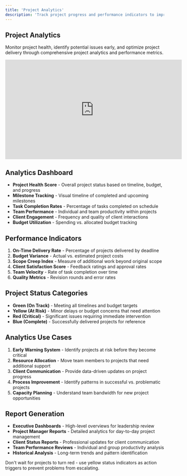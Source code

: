 ```yaml
---
title: 'Project Analytics'
description: 'Track project progress and performance indicators to improve delivery and client satisfaction'
---
```


## Project Analytics

Monitor project health, identify potential issues early, and optimize project delivery through comprehensive project analytics and performance metrics.

<iframe
  width="560"
  height="315"
  src="https://www.youtube.com/embed/YOUR_VIDEO_ID"
  title="Project Analytics in Queue"
  frameborder="0"
  allow="accelerometer; autoplay; clipboard-write; encrypted-media; gyroscope; picture-in-picture"
  allowfullscreen
></iframe>

## Analytics Dashboard

- **Project Health Score** - Overall project status based on timeline, budget, and progress
- **Milestone Tracking** - Visual timeline of completed and upcoming milestones
- **Task Completion Rates** - Percentage of tasks completed on schedule
- **Team Performance** - Individual and team productivity within projects
- **Client Engagement** - Frequency and quality of client interactions
- **Budget Utilization** - Spending vs. allocated budget tracking

## Performance Indicators

1. **On-Time Delivery Rate** - Percentage of projects delivered by deadline
2. **Budget Variance** - Actual vs. estimated project costs
3. **Scope Creep Index** - Measure of additional work beyond original scope
4. **Client Satisfaction Score** - Feedback ratings and approval rates
5. **Team Velocity** - Rate of task completion over time
6. **Quality Metrics** - Revision rounds and error rates

## Project Status Categories

- **Green (On Track)** - Meeting all timelines and budget targets
- **Yellow (At Risk)** - Minor delays or budget concerns that need attention
- **Red (Critical)** - Significant issues requiring immediate intervention
- **Blue (Complete)** - Successfully delivered projects for reference

## Analytics Use Cases

1. **Early Warning System** - Identify projects at risk before they become critical
2. **Resource Allocation** - Move team members to projects that need additional support
3. **Client Communication** - Provide data-driven updates on project progress
4. **Process Improvement** - Identify patterns in successful vs. problematic projects
5. **Capacity Planning** - Understand team bandwidth for new project opportunities

## Report Generation

- **Executive Dashboards** - High-level overviews for leadership review
- **Project Manager Reports** - Detailed analytics for day-to-day project management
- **Client Status Reports** - Professional updates for client communication
- **Team Performance Reviews** - Individual and group productivity analysis
- **Historical Analysis** - Long-term trends and pattern identification

<Warning>
  Don't wait for projects to turn red - use yellow status indicators as action triggers to prevent problems from escalating.
</Warning>